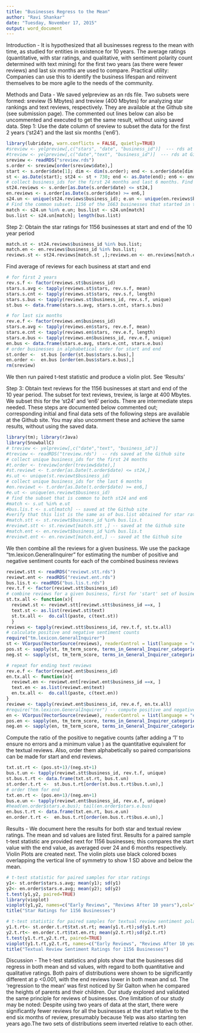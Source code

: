 ```yaml
---
title: "Businesses Regress to the Mean"
author: "Ravi Shankar"
date: "Tuesday, November 17, 2015"
output: word_document
---
```


Introduction - It is hypothesized that all businesses regress to the mean with time, as studied for entities in existence for  10 years. The average ratings (quantitative, with star ratings, and qualitative, with sentiment polarity count determined with text mining) for the first two years (as there were fewer reviews) and last six months are used to compare. Practical utility: Companies can use this to identify the business lifespan and reinvent themselves to be more agile to the needs of the community. 

Methods and Data -  We saved yelpreview as an rds file. Two subsets were formed: sreview (5 Mbytes) and treview (400 Mbytes) for analyzing star rankings and text reviews, respectively. They are available at the Github site (see submission page). The commented out lines below can also be uncommented and executed to get the same result, without using saved data. 
Step 1: Use the date column of sreview to subset the data for the first 2 years ('st24') and the last six months ('en6').  

```r
library(lubridate, warn.conflicts = FALSE, quietly=TRUE)
#sreview <- yelpreview[,c("stars", "date", "business_id")]  --- rds at Github site
#treview <- yelpreview[,c("date","text", "business_id")]  --- rds at Github site
sreview <- readRDS("sreview.rds")
s.order <- sreview[order(sreview$date),]
start <- s.order$date[1]; dim <- dim(s.order); end <- s.order$date[dim[1]]
st <- as.Date(start); st24 <- st + 730; end <- as.Date(end); en6 <- end-180
# collect business_ids for the first 24 months and last 6 months. Find unique businesses.
st24.reviews <- s.order[as.Date(s.order$date) <= st24,]
en.reviews <- s.order[as.Date(s.order$date) >= en6,]
s24.un <- unique(st24.reviews$business_id); e.un <- unique(en.reviews$business_id)
# Find the common subset. 1156 of the 1663 businesses that started in the first 2 years were stil around after 10 years
match <- s24.un %in% e.un; bus.list <- s24.un[match]
bus.list <- s24.un[match]; length(bus.list)
```

Step 2: Obtain the star ratings for 1156 businesses at start and end of the 10 year period

```r
match.st <- st24.reviews$business_id %in% bus.list; 
match.en <- en.reviews$business_id %in% bus.list; 
reviews.st <- st24.reviews[match.st ,];reviews.en <- en.reviews[match.en,]
```
Find average of reviews for each business at start and end
```r
# for first 2 years
rev.s.f <- factor(reviews.st$business_id)
stars.s.avg <- tapply(reviews.st$stars, rev.s.f, mean)
stars.s.cnt <- tapply(reviews.st$stars, rev.s.f, length)
stars.s.bus <- tapply(reviews.st$business_id, rev.s.f, unique)
st.bus <- data.frame(stars.s.avg, stars.s.cnt, stars.s.bus)

# for last six months  
rev.e.f <- factor(reviews.en$business_id)
stars.e.avg <- tapply(reviews.en$stars, rev.e.f, mean)
stars.e.cnt <- tapply(reviews.en$stars, rev.e.f, length)
stars.e.bus <- tapply(reviews.en$business_id, rev.e.f, unique)
en.bus <- data.frame(stars.e.avg, stars.e.cnt, stars.e.bus)
# order businesses in alphabetical order for start and end
st.order <-  st.bus [order(st.bus$stars.s.bus),]
en.order <-  en.bus [order(en.bus$stars.e.bus),]
rm(sreview)
```

We then run paired t-test statistic and produce a violin plot. See 'Results'

Step 3: Obtain text reviews for the 1156 businesses at start and end of the 10 year period. The subset for text reviews, treview, is large at 400 Mbytes. We  subset this for the 'st24' and 'en6' periods. There are intermediate steps needed. These steps are documented below commented out;   corresponding initial   and final data sets of the following steps are available at the Github site. You may also uncomment these and achieve the same results, without using the saved data.      

```r
library(tm); library(rJava)
library(SnowballC)
# treview <- yelpreview[,c("date","text", "business_id")] 
#treview <- readRDS("treview.rds")  -- rds saved at the Github site
# collect unique business_ids for the first 24 months
#t.order <- treview[order(treview$date),]
#st.reviewt <- t.order[as.Date(t.order$date) <= st24,]
#s.ut <- unique(st.reviewt$business_id)
# collect unique business_ids for the last 6 months
#en.reviewt <- t.order[as.Date(t.order$date) >= en6,]
#e.ut <- unique(en.reviewt$business_id)
# find the subset that is common to both st24 and en6
#match <- s.ut %in% e.ut
#bus.lis.t <- s.ut[match] -- saved at the Github site
#verify that this list is the same as of bus.list obtained for star ratings
#match.stt <- st.reviewt$business_id %in% bus.lis.t
#reviewt.stt <- st.reviewt[match.stt ,] -- saved at the Github site
#match.ent <- en.reviewt$business_id %in% bus.lis.t
#reviewt.ent <- en.reviewt[match.ent,] -- saved at the Github site
```

We then combine all the reviews for a given business. We use the package "tm.lexicon.GeneralInquirer" for estimating the number of positive and negative sentiment counts for each of the combined business reviews

```r
reviewt.stt <- readRDS("reviewt.stt.rds")
reviewt.ent <- readRDS("reviewt.ent.rds")
bus.lis.t <- readRDS("bus.lis.t.rds")
rev.t.f <- factor(reviewt.stt$business_id)
# combine reviews for a given business, first for 'start' set of businesses
st.tx.all <- function(x){
  reviewt.st <- reviewt.stt[reviewt.stt$business_id ==x, ]
  text.st <- as.list(reviewt.st$text)
  st.tx.all <-  do.call(paste, c(text.st))
  }
reviews <- tapply(reviewt.stt$business_id, rev.t.f, st.tx.all)
# calculate positive and negative sentiment counts
require("tm.lexicon.GeneralInquirer")
st <- VCorpus(VectorSource(reviews), readerControl = list(language = "en"))
pos.st <- sapply(st, tm_term_score, terms_in_General_Inquirer_categories("Positiv"))
neg.st <- sapply(st, tm_term_score, terms_in_General_Inquirer_categories("Negativ"))
```

```r
# repeat for ending text reviews
rev.e.f <- factor(reviewt.ent$business_id)
en.tx.all <- function(x){
  reviewt.en <- reviewt.ent[reviewt.ent$business_id ==x, ]
  text.en <- as.list(reviewt.en$text)
  en.tx.all <-  do.call(paste, c(text.en))
}
reviewe <- tapply(reviewt.ent$business_id, rev.e.f, en.tx.all)
#require("tm.lexicon.GeneralInquirer") -- compute positive and negative sentiment counts
en <- VCorpus(VectorSource(reviewe), readerControl = list(language = "en"))
pos.en <- sapply(en, tm_term_score, terms_in_General_Inquirer_categories("Positiv"))
neg.en <- sapply(en, tm_term_score, terms_in_General_Inquirer_categories("Negativ"))
```

Compute the ratio of the positive to negative counts (after adding a '1' to  ensure no errors and a minimum value ) as the quantitative equivalent for the textual reviews. Also, order them alphabetically so paired comparisions can be made for start and end reviews. 

```r
txt.st.rt <- (pos.st+1)/(neg.st+1)
bus.t.un <- tapply(reviewt.stt$business_id, rev.t.f, unique)
st.bus.t.rt <- data.frame(txt.st.rt, bus.t.un)
st.order.t.rt <-  st.bus.t.rt[order(st.bus.t.rt$bus.t.un),]
# order them for end
txt.en.rt <- (pos.en+1)/(neg.en+1)
bus.e.un <- tapply(reviewt.ent$business_id, rev.e.f, unique)
#head(en.order$stars.e.bus); tail(en.order$stars.e.bus)
en.bus.t.rt <- data.frame(txt.en.rt, bus.e.un)
en.order.t.rt <-  en.bus.t.rt[order(en.bus.t.rt$bus.e.un),]
```

Results - We document here the results for both star and textual review ratings. The mean and sd values are listed first. Results for a paired sample t-test statistic are provided next for 1156 businesses; this compares the start value with the end value, as averaged over 24 and 6 months respectively. Violin Plots are  created next. The violin plots use black colored boxes overlapping the vertical line of symmetry to show 1 SD above and below the mean.

```r
# t-test statistic for paired samples for star ratings
y1<- st.order$stars.s.avg; mean(y1); sd(y1)
y2<- en.order$stars.e.avg; mean(y2); sd(y2)
t.test(y1,y2, paired=TRUE)
library(vioplot)
vioplot(y1,y2, names=c("Early Reviews", "Reviews After 10 years"),col="gold")
title("Star Ratings for 1156 Businesses")
```


```r
# t-test statistic for paired samples for textual review sentiment polarity ratings
y1.t.rt<- st.order.t.rt$txt.st.rt; mean(y1.t.rt);sd(y1.t.rt)
y2.t.rt<- en.order.t.rt$txt.en.rt; mean(y2.t.rt);sd(y2.t.rt) 
t.test(y1.t.rt,y2.t.rt, paired=TRUE)
vioplot(y1.t.rt,y2.t.rt, names=c("Early Reviews", "Reviews After 10 years"),col="gold")
title("Textual Review Sentiment Ratings for 1156 Businesses")
```


Discussion - The t-test statistics and plots show that the businesses did regress in both mean and sd values, with regard to both quantitative and qualitative ratings. Both pairs of distributions were shown to be significantly different at p <0.001, with the end reviews lower in both mean and sd. The  'regression to the mean' was first noticed by Sir Galton when he compared the heights of parents and their children. Our study explored and validated the same principle for reviews of businesses. One limitation of our study may be noted: Despite using two years of data at the start, there were significantly fewer reviews for all the businesses at the start relative to the end six months of review, presumably because Yelp was also starting ten years ago.The two sets of distributions seem inverted relative to each other. 
